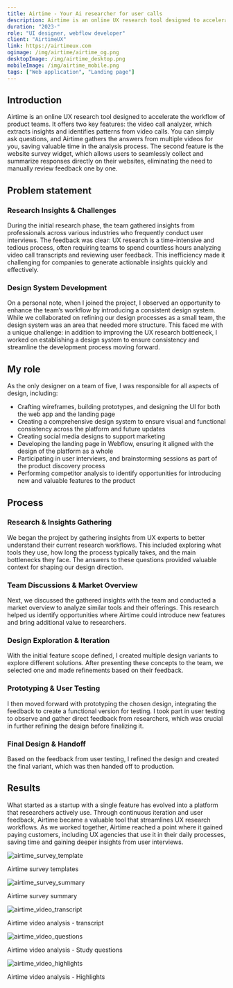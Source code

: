 ```yaml
---
title: Airtime - Your Ai researcher for user calls
description: Airtime is an online UX research tool designed to accelerate the workflow of product teams.
duration: "2023-"
role: "UI designer, webflow developer"
client: "AirtimeUX"
link: https://airtimeux.com
ogimage: /img/airtime/airtime_og.png
desktopImage: /img/airtime_desktop.png
mobileImage: /img/airtime_mobile.png
tags: ["Web application", "Landing page"]
---
```


## Introduction

Airtime is an online UX research tool designed to accelerate the workflow of product teams. It offers two key features: the video call analyzer, which extracts insights and identifies patterns from video calls. You can simply ask questions, and Airtime gathers the answers from multiple videos for you, saving valuable time in the analysis process. The second feature is the website survey widget, which allows users to seamlessly collect and summarize responses directly on their websites, eliminating the need to manually review feedback one by one.

## Problem statement

### Research Insights & Challenges

During the initial research phase, the team gathered insights from professionals across various industries who frequently conduct user interviews. The feedback was clear: UX research is a time-intensive and tedious process, often requiring teams to spend countless hours analyzing video call transcripts and reviewing user feedback. This inefficiency made it challenging for companies to generate actionable insights quickly and effectively.

### Design System Development

On a personal note, when I joined the project, I observed an opportunity to enhance the team’s workflow by introducing a consistent design system. While we collaborated on refining our design processes as a small team, the design system was an area that needed more structure. This faced me with a unique challenge: in addition to improving the UX research bottleneck, I worked on establishing a design system to ensure consistency and streamline the development process moving forward.

## My role

As the only designer on a team of five, I was responsible for all aspects of design, including:

- Crafting wireframes, building prototypes, and designing the UI for both the web app and the landing page
- Creating a comprehensive design system to ensure visual and functional consistency across the platform and future updates
- Creating social media designs to support marketing
- Developing the landing page in Webflow, ensuring it aligned with the design of the platform as a whole
- Participating in user interviews, and brainstorming sessions as part of the product discovery process
- Performing competitor analysis to identify opportunities for introducing new and valuable features to the product

## Process

### Research & Insights Gathering

We began the project by gathering insights from UX experts to better understand their current research workflows. This included exploring what tools they use, how long the process typically takes, and the main bottlenecks they face. The answers to these questions provided valuable context for shaping our design direction.

### Team Discussions & Market Overview

Next, we discussed the gathered insights with the team and conducted a market overview to analyze similar tools and their offerings. This research helped us identify opportunities where Airtime could introduce new features and bring additional value to researchers.

### Design Exploration & Iteration

With the initial feature scope defined, I created multiple design variants to explore different solutions. After presenting these concepts to the team, we selected one and made refinements based on their feedback.

### Prototyping & User Testing

I then moved forward with prototyping the chosen design, integrating the feedback to create a functional version for testing. I took part in user testing to observe and gather direct feedback from researchers, which was crucial in further refining the design before finalizing it.

### Final Design & Handoff

Based on the feedback from user testing, I refined the design and created the final variant, which was then handed off to production.

## Results

What started as a startup with a single feature has evolved into a platform that researchers actively use. Through continuous iteration and user feedback, Airtime became a valuable tool that streamlines UX research workflows. As we worked together, Airtime reached a point where it gained paying customers, including UX agencies that use it in their daily processes, saving time and gaining deeper insights from user interviews.

<Fade triggerOnce>
  <Image
    src="/img/airtime/airtime_survey_template.png"
    alt="airtime_survey_template"
    width={1200}
    height={600}
    className="md:mt-[76px] w-full max-w-3xl"
  />
</Fade>

Airtime survey templates

<Fade triggerOnce>
  <Image
    src="/img/airtime/airtime_survey_summary.png"
    alt="airtime_survey_summary"
    width={1200}
    height={600}
    className="mt-[76px] w-full max-w-3xl"
  />
</Fade>

Airtime survey summary

<Fade triggerOnce>
  <Image
    src="/img/airtime/airtime_video_transcript.png"
    alt="airtime_video_transcript"
    width={1200}
    height={600}
    className="md:mt-[76px] w-full max-w-3xl"
  />
</Fade>

Airtime video analysis - transcript

<Fade triggerOnce>
  <Image
    src="/img/airtime/airtime_video_questions.png"
    alt="airtime_video_questions"
    width={1200}
    height={600}
    className="md:mt-[76px] w-full max-w-3xl"
  />
</Fade>

Airtime video analysis - Study questions

<Fade triggerOnce>
  <Image
    src="/img/airtime/airtime_video_highlights.png"
    alt="airtime_video_highlights"
    width={1200}
    height={600}
    className="md:mt-[76px] w-full max-w-3xl"
  />
</Fade>

Airtime video analysis - Highlights
